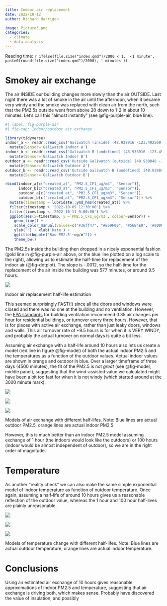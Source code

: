 ```yaml
---
title: Indoor air replacement
date: 2022-10-12
author: Richard Harrigan

image: Picture3.png
categories:
  - climate
  - data analysis
---
```


Reading time: `r ifelse(file.size("index.qmd")/2000 < 1, '<1 minute', paste0(round(file.size("index.qmd")/2000), ' minutes'))`

# Smokey air exchange

The air INSIDE our building changes more slowly than the air OUTSIDE. Last night there was a lot of smoke in the air until the afternoon, when it became very windy and the smoke was replaced with clean air from the north, such that the PM2.5s  outside went from above 20 down to 1-2 in about 10 minutes.  Let’s call this “almost instantly” (see @fig-purple-air, blue line).


```r
#| label: fig-purple-air 
#| fig-cap: Indoor/outdoor air exchange

library(tidyverse)
indoor_a <- readr::read_csv('Galiwatch (inside) (48.938916 -123.492569) Primary Real Time 10_09_2022 10_12_2022.csv') %>%
  mutate(Sensor='Galiwatch Indoor A')
indoor_b <- readr::read_csv('Galiwatch B (undefined) (48.938916 -123.492569) Primary Real Time 10_09_2022 10_12_2022.csv') %>%
  mutate(Sensor='Galiwatch Indoor B')
outdoor_a <- readr::read_csv('Outside Galiwatch (outside) (48.938848 -123.492938) Primary Real Time 10_09_2022 10_12_2022.csv') %>%
  mutate(Sensor='Galiwatch Outdoor A')
outdoor_b <- readr::read_csv('Outside Galiwatch B (undefined) (48.938848 -123.492938) Primary Real Time 10_09_2022 10_12_2022.csv') %>%
  mutate(Sensor='Galiwatch Outdoor B')

rbind(indoor_a[c("created_at", "PM2.5_CF1_ug/m3", "Sensor")],
      indoor_b[c("created_at", "PM2.5_CF1_ug/m3", "Sensor")],
      outdoor_a[c("created_at", "PM2.5_CF1_ug/m3", "Sensor")],
      outdoor_b[c("created_at", "PM2.5_CF1_ug/m3", "Sensor")]) %>%
  mutate(timestamp = lubridate::ymd_hms(created_at)) %>%
  filter(timestamp > '2022-10-09 12:30:00') %>%
  filter(timestamp < '2022-10-11 9:00:00') %>%
  ggplot(aes(x=timestamp, y =`PM2.5_CF1_ug/m3`, colour=Sensor)) +
    geom_line() +
    scale_color_manual(values=c("#36ff47", "#E69F00", "#56B4E9", '#000000')) + 
    ylab('') + xlab('Date') + 
    ggtitle(bquote('Raw PM2.5'~ug/m^2)) +
    theme_bw()
```


The PM2.5s inside the building then dropped in a nicely exponential fashion (gold line in @fig-purple-air above, or the blue line plotted on a log scale to the right), allowing us to estimate the half-time for replacement of the indoor air (@fig-dotplot). The slope is -.0012, so the half-time for the replacement of the air inside the building was 577 minutes, or around 9.5 hours.

::: {#fig-dotplot}

![](Picture2.png)

Indoor air replacement half-life estimation
:::


This seemed surprisingly FAST(!) since all the doors and windows were closed and there was no one at the building and no ventilation.  However, the [EPA standards](https://www.epa.gov/indoor-air-quality-iaq/how-much-ventilation-do-i-need-my-home-improve-indoor-air-quality) for building ventilation recommend 0.35 air changes per hour for residential buildings, or turnover every three hours.   However, that is for places with active air exchange, rather than just leaky doors, windows and walls.
This air turnover rate of ~9.5 hours is for when it is VERY WINDY, and probably the actual turnover on normal days is quite a bit less.

Assuming air exchange with a half-life around 10 hours also lets us create a model (red line in figure @fig-model) of both the actual indoor PM2.5 and the temperatures as a function of the outdoor values.  Actual indoor values are shown in orange and outdoor in blue. Over a larger timeframe of three days (4500 minutes), the fit of the PM2.5 is not *great* (see @fig-model, middle panel), suggesting that the wind-assisted value we calculated might have been a bit too fast for when it is not windy (which started around at the 3000 minute mark).


::: {#fig-model layout-ncol=3}

![](Picture3.png)

![](Picture4.png)

![](Picture5.png)


Models of air exchange with different half-lifes. Note: Blue lines are actual outdoor PM2.5, orange lines are actual indoor PM2.5
:::


However, this is much better than an indoor PM2.5 model assuming exchange of 1 hour (the indoors would look like the outdoors) or 100 hours (indoor would be almost independent of outdoor), so we are in the right order of magnitude.

# Temperature

As another "reality check" we can also make the same simple exponential model of indoor temperature as function of outdoor temperature.  Once again, assuming a half-life of around 10 hours gives us a reasonable reflection of the outdoor value, whereas the 1 hour and 100 hour half-lives are plainly unreasonable. 

::: {#fig-model layout-ncol=3}

![](Picture6.png)

![](Picture7.png)

![](Picture8.png)


Models of temperature change with different half-lifes. Note: Blue lines are actual outdoor temperature, orange lines are actual indoor temperature.
:::
   

# Conclusions

Using an estimated air exchange of 10 hours gives reasonable approximations of indoor PM2.5 and temperature, suggesting that air exchange is driving both, which makes sense.  Probably have discovered the value of insulation, and possibly 



